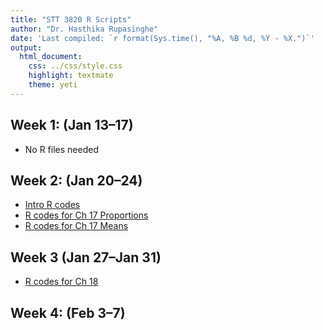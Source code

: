 ```yaml
---
title: "STT 3820 R Scripts"
author: "Dr. Hasthika Rupasinghe"
date: 'Last compiled: `r format(Sys.time(), "%A, %B %d, %Y - %X.")`'
output:
  html_document:
    css: ../css/style.css
    highlight: textmate
    theme: yeti
---
```


<script type="text/x-mathjax-config">
MathJax.Hub.Config({
  TeX: { equationNumbers: { autoNumber: "AMS" } }
});
</script>





## Week 1: (Jan 13--17) {-}


* No R files needed


## Week 2: (Jan 20--24) {-}

* [Intro R codes](../Lecture Notes/IntroR.html)
* [R codes for Ch 17 Proportions](../Lecture Notes/Ch17_proportions.html)
* [R codes for Ch 17 Means](../Lecture Notes/Ch17_mean.html)


## Week 3 (Jan 27--Jan 31) {-}

* [R codes for Ch 18](../Lecture Notes/Ch17_proportions.html1)


## Week 4: (Feb 3--7) {-}


